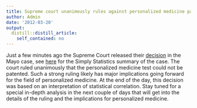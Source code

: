 ```yaml
---
title: Supreme court unanimously rules against personalized medicine patent!
author: Admin
date: '2012-03-20'
output:
  distill::distill_article:
    self_contained: no
---
```


Just a few minutes ago the Supreme Court released their <a href="http://biostat.jhsph.edu/~jleek/Mayo%20Opinion.pdf" target="_blank">decision</a> in the Mayo case, see <a href="http://simplystatistics.tumblr.com/post/14135999782/the-supreme-courts-interpretation-of-statistical" target="_blank">here</a> for the Simply Statistics summary of the case. The court ruled unanimously that the personalized medicine test could not be patented. Such a strong ruling likely has major implications going forward for the field of personalized medicine. At the end of the day, this decision was based on an interpretation of statistical correlation. Stay tuned for a special in-depth analysis in the next couple of days that will get into the details of the ruling and the implications for personalized medicine. 
